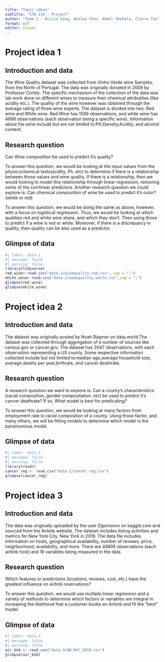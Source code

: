 ```yaml
---
title: "Topic ideas"
subtitle: "STA 210 - Project"
author: "Team 2 - Alicia Gong, Ashley Chen, Abdel Shehata, Claire Tan"
format: pdf
editor: visual
---
```


# Project idea 1

## Introduction and data

The Wine Quality dataset was collected from Vinho Verde wine Samples, from the North of Portugal. The data was originally donated in 2009 by Professor Cortez. The specific mechanism of the collection of the data was lab work done on different wines to measure their chemical attributites (like acidity etc.). The quality of the wine however was obtained through the average rating of three wine experts. The dataset is divided into two: Red wine and White wine. Red Wine has 1599 observations, and white wine has 4898 observations (each observation being a specific wine). Information about the wine include but are not limited to:PH,Density,Acidity, and alcohol content.

## Research question

Can Wine composition be used to predict it's quality?

\par

To answer this question, we would be looking at the input values from the physicochemical tests(acidity, Ph..etc) to determine if there is a relationship between those values and wine quality. If there is a relationship, then we would looking to model this relationship through linear regression, removing some of the corrlinear predictors.
\par
Another research question we could explore is: Can chemical composition of wine be used to predict it's color? (white or red)
\par
To answer this question, we would be doing the same as above, however, with a focus on logistical regression. Thus, we would be looking at which qualities red and white wine share, and which they don't. Then using those to predict if a wine is red or white. Moreover, if there is a discrepancy in quality, then quality can be also used as a predictor.

## Glimpse of data
```r
#| label: data-1
#| message: false
#| warning: false
library(tidyverse)
red_wine<-read.csv("data-1/winequality-red.csv", sep = ";")
white_wine<-read.csv("data-1/winequality-white.csv",sep = ";")
glimpse(red_wine)
glimpse(white_wine)
```

\pagebreak

# Project idea 2

## Introduction and data
The dataset was originally posted by Noah Rippner on data.world.The dataset was collected through aggregation of a number of sources like census.gov or cancer.gov. The dataset has 3047 observations, with each observation representing a US county. Some respective information collected include but not limited to:median age,average household size, average deaths per year,birthrate, and cancer deathrate.

## Research question
A research question we want to explore is: Can a county's characteristics (racial composition, gender compositation. etc) be used to predict it's cancer deathrate? If so, What model is best for predicating?
\par
To answer this question, we would be looking at many factors from employment rate to racial composition of a county. Using those factor, and many others, we will be fitting models to determine which model is the parsimonious model.

## Glimpse of data

```r
#| label: data-2
#| message: false
#| warning: false
library(readr)
cancer_reg <- read_csv("data-2/cancer_reg.csv")
glimpse(cancer_reg)
```

\pagebreak

# Project idea 3

## Introduction and data

The data was originally uploaded by the user Dgomonov on kaggle.com and sourced from the Airbnb website. The dataset includes listing activities and metrics for New York City, New York in 2019. The data file includes information on hosts, geographical availability, number of reviews, price, neighborhood, availability, and more. There are 48895 observations (each airbnb host) and 16 variables being measured in the data.

## Research question
 Which features or predictions (locations, reviews, cost, etc.) have the greatest influence on airbnb reservations?
\par
 To answer this question, we would use multiple linear regression and a variety of methods to determine which factors or variables are integral in increasing the likelihood that a customer books an Airbnb and fit the "best" model.
    
## Glimpse of data

```r
#| label: data-3
#| message: false
#| warning: false
air_bnb <- read_csv("data-3/AB_NYC_2019.csv")
glimpse(air_bnb)


```

